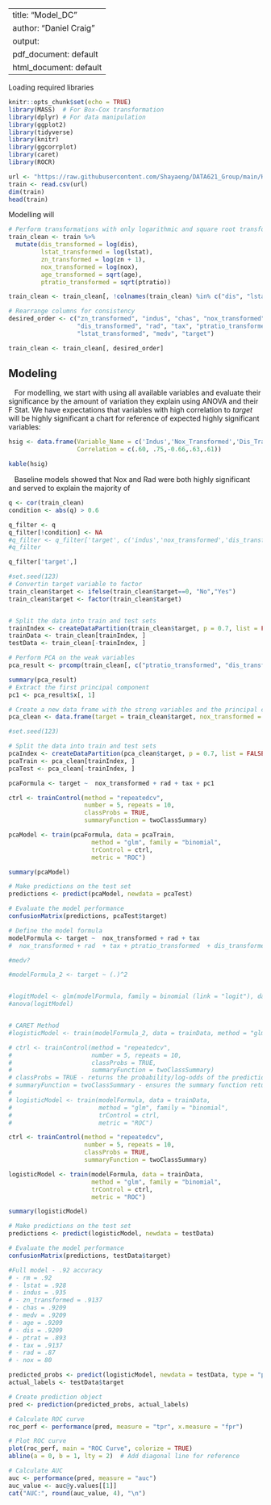 
---
title: "Model_DC"
author: "Daniel Craig"
output:
  pdf_document: default
  html_document: default
---

Loading required libraries 
```r
knitr::opts_chunk$set(echo = TRUE)
library(MASS)  # For Box-Cox transformation
library(dplyr) # For data manipulation
library(ggplot2)
library(tidyverse)
library(knitr)
library(ggcorrplot)
library(caret)
library(ROCR)
```

```r
url <- "https://raw.githubusercontent.com/Shayaeng/DATA621_Group/main/HW3/Provided%20data/crime-training-data_modified.csv"
train <- read.csv(url)
dim(train)
head(train)
```
Modelling will 
```r
# Perform transformations with only logarithmic and square root transformations
train_clean <- train %>%
  mutate(dis_transformed = log(dis),
         lstat_transformed = log(lstat),
         zn_transformed = log(zn + 1),
         nox_transformed = log(nox),
         age_transformed = sqrt(age),
         ptratio_transformed = sqrt(ptratio))

train_clean <- train_clean[, !colnames(train_clean) %in% c("dis", "lstat", "age", "ptratio", "zn", "nox")]

# Rearrange columns for consistency 
desired_order <- c("zn_transformed", "indus", "chas", "nox_transformed", "rm", "age_transformed", 
                   "dis_transformed", "rad", "tax", "ptratio_transformed", 
                   "lstat_transformed", "medv", "target")

train_clean <- train_clean[, desired_order]
```

## Modeling

|    For modelling, we start with using all available variables and evaluate their significance by the amount of variation they explain using ANOVA and their F Stat. We have expectations that variables with high correlation to *target* will be highly significant a chart for reference of expected highly significant variables:
```r
hsig <- data.frame(Variable_Name = c('Indus','Nox_Transformed','Dis_Transformed','Rad','Tax'),
                   Correlation = c(.60, .75,-0.66,.63,.61))

kable(hsig)
```
|    Baseline models showed that Nox and Rad were both highly significant and served to explain the majority of 

```r
q <- cor(train_clean)
condition <- abs(q) > 0.6

q_filter <- q
q_filter[!condition] <- NA
#q_filter <- q_filter['target', c('indus','nox_transformed','dis_transformed','rad','tax')]
#q_filter

q_filter['target',]
```




```r
#set.seed(123)
# Convertin target variable to factor
train_clean$target <- ifelse(train_clean$target==0, "No","Yes")
train_clean$target <- factor(train_clean$target)


# Split the data into train and test sets
trainIndex <- createDataPartition(train_clean$target, p = 0.7, list = FALSE)
trainData <- train_clean[trainIndex, ]
testData <- train_clean[-trainIndex, ]

```



```r
# Perform PCA on the weak variables
pca_result <- prcomp(train_clean[, c("ptratio_transformed", "dis_transformed" , "age_transformed" , "medv", "chas" , "zn_transformed", "indus", "lstat_transformed" , "rm")], scale. = TRUE)

summary(pca_result)
# Extract the first principal component
pc1 <- pca_result$x[, 1]

# Create a new data frame with the strong variables and the principal component
pca_clean <- data.frame(target = train_clean$target, nox_transformed = train_clean$nox_transformed, rad = train_clean$rad, tax = train_clean$tax, pc1 = pc1)
```

```r
#set.seed(123)

# Split the data into train and test sets
pcaIndex <- createDataPartition(pca_clean$target, p = 0.7, list = FALSE)
pcaTrain <- pca_clean[trainIndex, ]
pcaTest <- pca_clean[-trainIndex, ]

pcaFormula <- target ~  nox_transformed + rad + tax + pc1

ctrl <- trainControl(method = "repeatedcv",
                     number = 5, repeats = 10,
                     classProbs = TRUE,
                     summaryFunction = twoClassSummary)

pcaModel <- train(pcaFormula, data = pcaTrain,
                       method = "glm", family = "binomial",
                       trControl = ctrl,
                       metric = "ROC")

summary(pcaModel)

# Make predictions on the test set
predictions <- predict(pcaModel, newdata = pcaTest)

# Evaluate the model performance
confusionMatrix(predictions, pcaTest$target)
```



```r

# Define the model formula
modelFormula <- target ~  nox_transformed + rad + tax 
#  nox_transformed + rad  + tax + ptratio_transformed  + dis_transformed + age_transformed + medv+ chas + zn_transformed + indus + lstat_transformed + rm 

#medv?

#modelFormula_2 <- target ~ (.)^2


#logitModel <- glm(modelFormula, family = binomial (link = "logit"), data = trainData)
#anova(logitModel)


# CARET Method
#logisticModel <- train(modelFormula_2, data = trainData, method = "glm", family = "binomial")

# ctrl <- trainControl(method = "repeatedcv", 
#                      number = 5, repeats = 10,
#                      classProbs = TRUE,
#                      summaryFunction = twoClassSummary)
# classProbs = TRUE - returns the probability/log-odds of the prediction not just the classification
# summaryFunction = twoClassSummary - ensures the summary function returns performance metrics unique to binary classification like AOC/ROC, Precision, Sensitivity, etc.
# 
# logisticModel <- train(modelFormula, data = trainData, 
#                        method = "glm", family = "binomial", 
#                        trControl = ctrl, 
#                        metric = "ROC")

ctrl <- trainControl(method = "repeatedcv",
                     number = 5, repeats = 10,
                     classProbs = TRUE,
                     summaryFunction = twoClassSummary)

logisticModel <- train(modelFormula, data = trainData,
                       method = "glm", family = "binomial",
                       trControl = ctrl,
                       metric = "ROC")

summary(logisticModel)
```


```r

# Make predictions on the test set
predictions <- predict(logisticModel, newdata = testData)

# Evaluate the model performance
confusionMatrix(predictions, testData$target)

#Full model - .92 accuracy
# - rm = .92
# - lstat = .928
# - indus = .935
# - zn_transformed = .9137
# - chas = .9209
# - medv = .9209
# - age = .9209
# - dis = .9209
# - ptrat = .893
# - tax = .9137
# - rad = .87
# - nox = 80
```


```r
predicted_probs <- predict(logisticModel, newdata = testData, type = "prob")[, 2]
actual_labels <- testData$target

# Create prediction object
pred <- prediction(predicted_probs, actual_labels)

# Calculate ROC curve
roc_perf <- performance(pred, measure = "tpr", x.measure = "fpr")

# Plot ROC curve
plot(roc_perf, main = "ROC Curve", colorize = TRUE)
abline(a = 0, b = 1, lty = 2)  # Add diagonal line for reference

# Calculate AUC
auc <- performance(pred, measure = "auc")
auc_value <- auc@y.values[[1]]
cat("AUC:", round(auc_value, 4), "\n")
```


